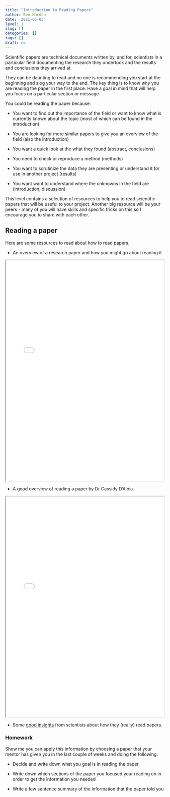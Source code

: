 ```yaml
---
title: "Introduction to Reading Papers"
author: Ben Harden
date: '2021-05-05'
level: 1
slug: []
categories: []
tags: []
draft: no
---
```


Scientific papers are technical documents written by, and for, scientists in a particular field documenting the research they undertook and the results and conclusions they arrived at.

They can be daunting to read and no one is recommending you start at the beginning and slog your way to the end. The key thing is to know *why* you are reading the paper in the first place. Have a goal in mind that will help you focus on a particular section or message.

You could be reading the paper because:

- You want to find out the importance of the field or want to know what is currently known about the topic (most of which can be found in the introduction)

- You are looking for more similar papers to give you an overview of the field (also the introduction)

- You want a quick look at the what they found (abstract, conclusions)

- You need to check or reproduce a method (methods)

- You want to scrutinize the data they are presenting or understand it for use in another project (results)

- You want want to understand where the unknowns in the field are (introduction, discussion)

This level contains a selection of resources to help you to read scientific papers that will be useful to your project. Another big resource will be your peers - many of you will have skills and specific tricks on this so I encourage you to share with each other. 

## Reading a paper

Here are some resources to read about how to read papers.

* An overview of a research paper and how you might go about reading it

 <iframe src="intro_to_papers.pdf" width="100%" height="700"></iframe>
 
* A good overview of reading a paper by Dr Cassidy D'Aloia
 
<iframe src="paper_guide.pdf" width="100%" height="700"></iframe>
  
* Some [good insights](https://www.sciencemag.org/careers/2016/03/how-seriously-read-scientific-paper) from scientists about how they (really) read papers.

### Homework

Show me you can apply this information by choosing a paper that your mentor has given you in the last couple of weeks and doing the following:

* Decide and write down what you goal is in reading the paper

* Write down which sections of the paper you focused your reading on in order to get the information you needed

* Write a few sentence summary of the information that the paper told you
